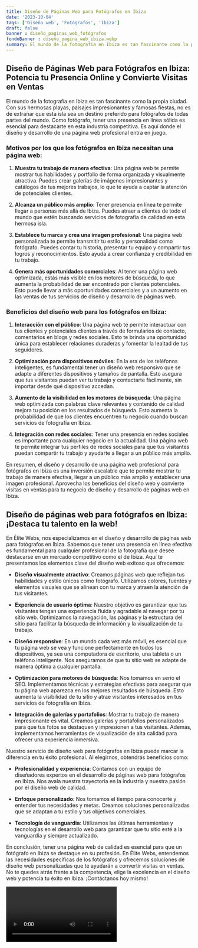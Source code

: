 ```yaml
---
title: Diseño de Páginas Web para Fotógrafos en Ibiza
date: '2023-10-04'
tags: ['Diseño web', 'Fotógrafos', 'Ibiza']
draft: false
banner : diseño_paginas_web_fotógrafos
fondoBanner : diseño_pagina_web_ibiza.webp
summary: El mundo de la fotografía en Ibiza es tan fascinante como la propia ciudad. Con sus hermosas playas, paisajes impresionantes y famosas fiestas, no es de extrañar que esta isla sea un destino preferido para fotógrafos de todas partes del mundo. Como fotógrafo, tener una presencia en línea sólida es esencial para destacarte en esta industria competitiva. Es aquí donde el diseño y desarrollo de una página web profesional entra en juego.
---
```


## Diseño de Páginas Web para Fotógrafos en Ibiza: Potencia tu Presencia Online y Convierte Visitas en Ventas

El mundo de la fotografía en Ibiza es tan fascinante como la propia ciudad. Con sus hermosas playas, paisajes impresionantes y famosas fiestas, no es de extrañar que esta isla sea un destino preferido para fotógrafos de todas partes del mundo. Como fotógrafo, tener una presencia en línea sólida es esencial para destacarte en esta industria competitiva. Es aquí donde el diseño y desarrollo de una página web profesional entra en juego.

### Motivos por los que los fotógrafos en Ibiza necesitan una página web:

1. **Muestra tu trabajo de manera efectiva**: Una página web te permite mostrar tus habilidades y portfolio de forma organizada y visualmente atractiva. Puedes crear galerías de imágenes impresionantes y catálogos de tus mejores trabajos, lo que te ayuda a captar la atención de potenciales clientes.

2. **Alcanza un público más amplio**: Tener presencia en línea te permite llegar a personas más allá de Ibiza. Puedes atraer a clientes de todo el mundo que estén buscando servicios de fotografía de calidad en esta hermosa isla.

3. **Establece tu marca y crea una imagen profesional**: Una página web personalizada te permite transmitir tu estilo y personalidad como fotógrafo. Puedes contar tu historia, presentar tu equipo y compartir tus logros y reconocimientos. Esto ayuda a crear confianza y credibilidad en tu trabajo.

4. **Genera más oportunidades comerciales**: Al tener una página web optimizada, estás más visible en los motores de búsqueda, lo que aumenta la probabilidad de ser encontrado por clientes potenciales. Esto puede llevar a más oportunidades comerciales y a un aumento en las ventas de tus servicios de diseño y desarrollo de páginas web.

### Beneficios del diseño web para los fotógrafos en Ibiza:

1. **Interacción con el público**: Una página web te permite interactuar con tus clientes y potenciales clientes a través de formularios de contacto, comentarios en blogs y redes sociales. Esto te brinda una oportunidad única para establecer relaciones duraderas y fomentar la lealtad de tus seguidores.

2. **Optimización para dispositivos móviles**: En la era de los teléfonos inteligentes, es fundamental tener un diseño web responsivo que se adapte a diferentes dispositivos y tamaños de pantalla. Esto asegura que tus visitantes puedan ver tu trabajo y contactarte fácilmente, sin importar desde qué dispositivo accedan.

3. **Aumento de la visibilidad en los motores de búsqueda**: Una página web optimizada con palabras clave relevantes y contenido de calidad mejora tu posición en los resultados de búsqueda. Esto aumenta la probabilidad de que los clientes encuentren tu negocio cuando buscan servicios de fotografía en Ibiza.

4. **Integración con redes sociales**: Tener una presencia en redes sociales es importante para cualquier negocio en la actualidad. Una página web te permite integrar tus perfiles de redes sociales para que tus visitantes puedan compartir tu trabajo y ayudarte a llegar a un público más amplio.

En resumen, el diseño y desarrollo de una página web profesional para fotógrafos en Ibiza es una inversión escalable que te permite mostrar tu trabajo de manera efectiva, llegar a un público más amplio y establecer una imagen profesional. Aprovecha los beneficios del diseño web y convierte visitas en ventas para tu negocio de diseño y desarrollo de páginas web en Ibiza.

<GifSeo />

<Cta />

## Diseño de páginas web para fotógrafos en Ibiza: ¡Destaca tu talento en la web!

En Élite Webs, nos especializamos en el diseño y desarrollo de páginas web para fotógrafos en Ibiza. Sabemos que tener una presencia en línea efectiva es fundamental para cualquier profesional de la fotografía que desee destacarse en un mercado competitivo como el de Ibiza. Aquí te presentamos los elementos clave del diseño web exitoso que ofrecemos:

- **Diseño visualmente atractivo**: Creamos páginas web que reflejan tus habilidades y estilo únicos como fotógrafo. Utilizamos colores, fuentes y elementos visuales que se alinean con tu marca y atraen la atención de tus visitantes.

- **Experiencia de usuario óptima**: Nuestro objetivo es garantizar que tus visitantes tengan una experiencia fluida y agradable al navegar por tu sitio web. Optimizamos la navegación, las páginas y la estructura del sitio para facilitar la búsqueda de información y la visualización de tu trabajo.

- **Diseño responsive**: En un mundo cada vez más móvil, es esencial que tu página web se vea y funcione perfectamente en todos los dispositivos, ya sea una computadora de escritorio, una tableta o un teléfono inteligente. Nos aseguramos de que tu sitio web se adapte de manera óptima a cualquier pantalla.

- **Optimización para motores de búsqueda**: Nos tomamos en serio el SEO. Implementamos técnicas y estrategias efectivas para asegurar que tu página web aparezca en los mejores resultados de búsqueda. Esto aumenta la visibilidad de tu sitio y atrae visitantes interesados en tus servicios de fotografía en Ibiza.

- **Integración de galerías y portafolios**: Mostrar tu trabajo de manera impresionante es vital. Creamos galerías y portafolios personalizados para que tus fotos se destaquen y impresionen a tus visitantes. Además, implementamos herramientas de visualización de alta calidad para ofrecer una experiencia inmersiva.

Nuestro servicio de diseño web para fotógrafos en Ibiza puede marcar la diferencia en tu éxito profesional. Al elegirnos, obtendrás beneficios como:

- **Profesionalidad y experiencia**: Contamos con un equipo de diseñadores expertos en el desarrollo de páginas web para fotógrafos en Ibiza. Nos avala nuestra trayectoria en la industria y nuestra pasión por el diseño web de calidad.

- **Enfoque personalizado**: Nos tomamos el tiempo para conocerte y entender tus necesidades y metas. Creamos soluciones personalizadas que se adaptan a tu estilo y tus objetivos comerciales.

- **Tecnología de vanguardia**: Utilizamos las últimas herramientas y tecnologías en el desarrollo web para garantizar que tu sitio esté a la vanguardia y siempre actualizado.

En conclusión, tener una página web de calidad es esencial para que un fotógrafo en Ibiza se destaque en su profesión. En Élite Webs, entendemos las necesidades específicas de los fotógrafos y ofrecemos soluciones de diseño web personalizadas que te ayudarán a convertir visitas en ventas. No te quedes atrás frente a la competencia, elige la excelencia en el diseño web y potencia tu éxito en Ibiza. ¡Contáctanos hoy mismo!

<Video />

<CtaBot job='Fotógrafos' city='Ibiza'/>

<Gmaps query='Ibiza+españa+maps' />